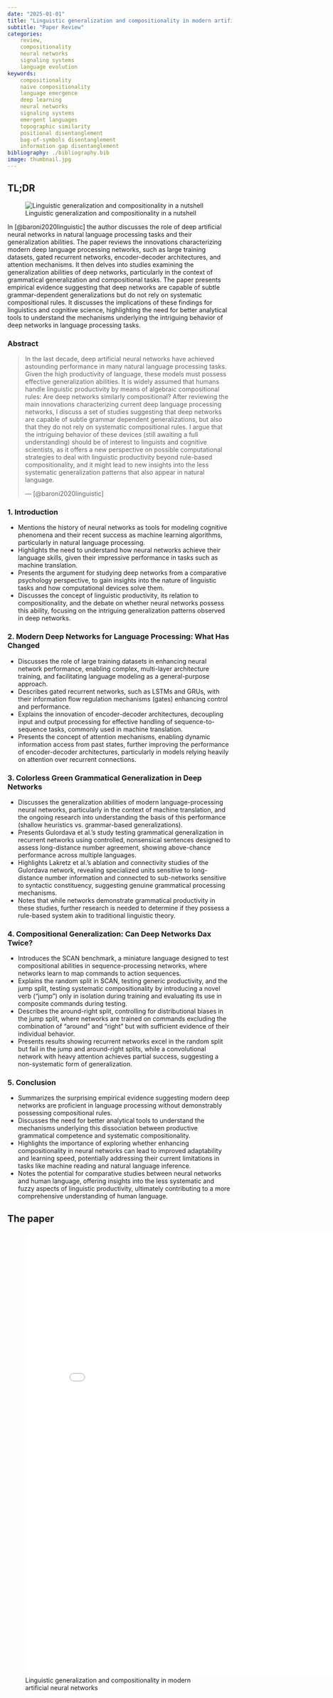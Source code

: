 ```yaml
---
date: "2025-01-01"
title: "Linguistic generalization and compositionality in modern artificial neural networks"
subtitle: "Paper Review"
categories: 
    review,
    compositionality
    neural networks
    signaling systems
    language evolution
keywords: 
    compositionality
    naive compositionality
    language emergence
    deep learning
    neural networks
    signaling systems 
    emergent languages
    topographic similarity
    positional disentanglement
    bag-of-symbols disentanglement
    information gap disentanglement    
bibliography: ./bibliography.bib
image: thumbnail.jpg
---
```


:::{.callout-tip}
## TL;DR {.unnumbered}

![Linguistic generalization and compositionality in a nutshell](/images/in_the_nut_shell_coach_retouched.jpg)

In [@baroni2020linguistic] the author discusses the role of deep artificial neural networks in natural language processing tasks and their generalization abilities. The paper reviews the innovations characterizing modern deep language processing networks, such as large training datasets, gated recurrent networks, encoder-decoder architectures, and attention mechanisms. It then delves into studies examining the generalization abilities of deep networks, particularly in the context of grammatical generalization and compositional tasks. The paper presents empirical evidence suggesting that deep networks are capable of subtle grammar-dependent generalizations but do not rely on systematic compositional rules. It discusses the implications of these findings for linguistics and cognitive science, highlighting the need for better analytical tools to understand the mechanisms underlying the intriguing behavior of deep networks in language processing tasks.

:::

### Abstract

> In the last decade, deep artificial neural networks have achieved astounding performance in many natural language processing tasks. Given the high productivity of language, these models must possess effective generalization abilities. It is widely assumed that humans handle linguistic productivity by means of algebraic compositional rules: Are deep networks similarly compositional? After reviewing the main innovations characterizing current deep language processing networks, I discuss a set of studies suggesting that deep networks are capable of subtle grammar dependent generalizations, but also that they do not rely on systematic compositional rules. I argue that the intriguing behavior of these devices (still awaiting a full understanding) should be of interest to linguists and cognitive scientists, as it offers a new perspective on possible computational strategies to deal with linguistic productivity beyond rule-based compositionality, and it might lead to new insights into the less systematic generalization patterns that also appear in natural language.
>
> --- [@baroni2020linguistic]

### 1. Introduction

- Mentions the history of neural networks as tools for modeling cognitive phenomena and their recent success as machine learning algorithms, particularly in natural language processing.
- Highlights the need to understand how neural networks achieve their language skills, given their impressive performance in tasks such as machine translation.
- Presents the argument for studying deep networks from a comparative psychology perspective, to gain insights into the nature of linguistic tasks and how computational devices solve them.
- Discusses the concept of linguistic productivity, its relation to compositionality, and the debate on whether neural networks possess this ability, focusing on the intriguing generalization patterns observed in deep networks.

### 2. Modern Deep Networks for Language Processing: What Has Changed

- Discusses the role of large training datasets in enhancing neural network performance, enabling complex, multi-layer architecture training, and facilitating language modeling as a general-purpose approach.
- Describes gated recurrent networks, such as LSTMs and GRUs, with their information flow regulation mechanisms (gates) enhancing control and performance.
- Explains the innovation of encoder-decoder architectures, decoupling input and output processing for effective handling of sequence-to-sequence tasks, commonly used in machine translation.
- Presents the concept of attention mechanisms, enabling dynamic information access from past states, further improving the performance of encoder-decoder architectures, particularly in models relying heavily on attention over recurrent connections.

### 3. Colorless Green Grammatical Generalization in Deep Networks

- Discusses the generalization abilities of modern language-processing neural networks, particularly in the context of machine translation, and the ongoing research into understanding the basis of this performance (shallow heuristics vs. grammar-based generalizations).
- Presents Gulordava et al.'s study testing grammatical generalization in recurrent networks using controlled, nonsensical sentences designed to assess long-distance number agreement, showing above-chance performance across multiple languages.
- Highlights Lakretz et al.'s ablation and connectivity studies of the Gulordava network, revealing specialized units sensitive to long-distance number information and connected to sub-networks sensitive to syntactic constituency, suggesting genuine grammatical processing mechanisms.
- Notes that while networks demonstrate grammatical productivity in these studies, further research is needed to determine if they possess a rule-based system akin to traditional linguistic theory.

### 4. Compositional Generalization: Can Deep Networks Dax Twice?

- Introduces the SCAN benchmark, a miniature language designed to test compositional abilities in sequence-processing networks, where networks learn to map commands to action sequences.
- Explains the random split in SCAN, testing generic productivity, and the jump split, testing systematic compositionality by introducing a novel verb ("jump") only in isolation during training and evaluating its use in composite commands during testing.
- Describes the around-right split, controlling for distributional biases in the jump split, where networks are trained on commands excluding the combination of "around" and "right" but with sufficient evidence of their individual behavior.
- Presents results showing recurrent networks excel in the random split but fail in the jump and around-right splits, while a convolutional network with heavy attention achieves partial success, suggesting a non-systematic form of generalization.

### 5. Conclusion

- Summarizes the surprising empirical evidence suggesting modern deep networks are proficient in language processing without demonstrably possessing compositional rules.
- Discusses the need for better analytical tools to understand the mechanisms underlying this dissociation between productive grammatical competence and systematic compositionality.
- Highlights the importance of exploring whether enhancing compositionality in neural networks can lead to improved adaptability and learning speed, potentially addressing their current limitations in tasks like machine reading and natural language inference.
- Notes the potential for comparative studies between neural networks and human language, offering insights into the less systematic and fuzzy aspects of linguistic productivity, ultimately contributing to a more comprehensive understanding of human language.

## The paper

![Linguistic generalization and compositionality in modern artificial neural networks](./paper1.pdf){.col-page width=800px height=1000px}

